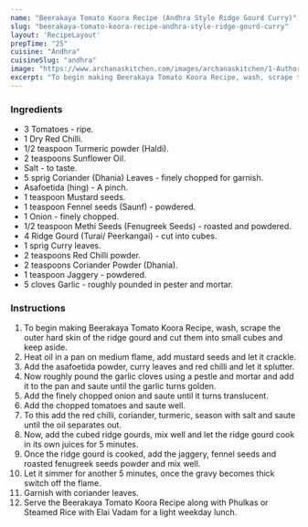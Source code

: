 ---
name: "Beerakaya Tomato Koora Recipe (Andhra Style Ridge Gourd Curry)"
slug: "beerakaya-tomato-koora-recipe-andhra-style-ridge-gourd-curry"
layout: 'RecipeLayout'
prepTime: "25"
cuisine: "Andhra"
cuisineSlug: "andhra"
image: "https://www.archanaskitchen.com/images/archanaskitchen/1-Author/nithya.anantham/Beerakaya_Tomato_Koora_Recipe_Andhra_Style_Ridge_Gourd_Curry.jpg"
excerpt: "To begin making Beerakaya Tomato Koora Recipe, wash, scrape the outer hard skin of the ridge gourd and cut them into small cubes and keep aside"
---

### Ingredients

- 3 Tomatoes - ripe.
- 1 Dry Red Chilli.
- 1/2 teaspoon Turmeric powder (Haldi).
- 2 teaspoons Sunflower Oil.
- Salt - to taste.
- 5 sprig Coriander (Dhania) Leaves - finely chopped for garnish.
- Asafoetida (hing) - A pinch.
- 1 teaspoon Mustard seeds.
- 1 teaspoon Fennel seeds (Saunf) - powdered.
- 1 Onion - finely chopped.
- 1/2 teaspoon Methi Seeds (Fenugreek Seeds) - roasted and powdered.
- 4 Ridge Gourd (Turai/ Peerkangai) - cut into cubes.
- 1 sprig Curry leaves.
- 2 teaspoons Red Chilli powder.
- 2 teaspoons Coriander Powder (Dhania).
- 1 teaspoon Jaggery - powdered.
- 5 cloves Garlic - roughly pounded in pester and mortar.

### Instructions

1. To begin making Beerakaya Tomato Koora Recipe, wash, scrape the outer hard skin of the ridge gourd and cut them into small cubes and keep aside.
1. Heat oil in a pan on medium flame, add mustard seeds and let it crackle.
1. Add the asafoetida powder, curry leaves and red chilli and let it splutter.
1. Now roughly pound the garlic cloves using a pestle and mortar and add it to the pan and saute until the garlic turns golden.
1. Add the finely chopped onion and saute until it turns translucent.
1. Add the chopped tomatoes and saute well.
1. To this add the red chilli, coriander, turmeric, season with salt and saute until the oil separates out.
1. Now, add the cubed ridge gourds, mix well and let the ridge gourd cook in its own juices for 5 minutes.
1. Once the ridge gourd is cooked, add the jaggery, fennel seeds and roasted fenugreek seeds powder and mix well.
1. Let it simmer for another 5 minutes, once the gravy becomes thick switch off the flame.
1. Garnish with coriander leaves.
1. Serve the Beerakaya Tomato Koora Recipe along with Phulkas or Steamed Rice with Elai Vadam for a light weekday lunch.
